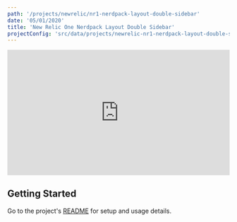 ```yaml
---
path: '/projects/newrelic/nr1-nerdpack-layout-double-sidebar'
date: '05/01/2020'
title: 'New Relic One Nerdpack Layout Double Sidebar'
projectConfig: 'src/data/projects/newrelic-nr1-nerdpack-layout-double-sidebar.json'
---
```


<div className="responsive-video">
  <div
    class="wistia_responsive_padding"
    style="padding:56.25% 0 0 0;position:relative;"
  >
    <div
      class="wistia_responsive_wrapper"
      style="height:100%;left:0;position:absolute;top:0;width:100%;"
    >
      <iframe
        src="https://fast.wistia.net/embed/iframe/vg6jkqxhrl?videoFoam=true"
        title="Nerdpack Layouts Templates Walkthrough Video"
        allowtransparency="true"
        frameborder="0"
        scrolling="no"
        class="wistia_embed"
        name="wistia_embed"
        allowfullscreen
        mozallowfullscreen
        webkitallowfullscreen
        oallowfullscreen
        msallowfullscreen
        width="100%"
        height="100%"
      ></iframe>
    </div>
  </div>
  <script src="https://fast.wistia.net/assets/external/E-v1.js" async></script>
</div>

## Getting Started

Go to the project's [README](https://github.com/newrelic/nr1-nerdpack-layout-double-sidebar#readme) for setup and usage details.

<!--


<div className="responsive-video">
  <iframe width="560" height="315" src="https://www.youtube.com/embed/7wnav6Fu9T0" frameborder="0" allow="accelerometer; autoplay; encrypted-media; gyroscope; picture-in-picture" allowfullscreen></iframe>
</div>

<Link to="/cta">Install</Link>

## [Optional] Features

### [Optional] Feature 1

### [Optional] Feature 2

## [Required] Getting Started

### [Optional] Code example highlighting an extension or customization point

This is how you extend New Relic One Nerdpack Layout Double Sidebar in following way.

```js
import React, { useState } from 'react';
import PropTypes from 'prop-types';

// I'm a comment;
const aMadeUpFunction = () => {
if (myArray.length !== 100) {
  myArray.map((item, i) => item * i);
} else {
  return null
}
};
```
### [Optional] More details about the project

## [Optional] What people are saying

Praesent commodo cursus magna, vel scelerisque nisl consectetur et.
Maecenas faucibus mollis interdum. Lorem ipsum dolor sit amet,
consectetur adipiscing elit.

> [name="Leslie Webb"] Vitae enim egestas egestas at gravida arcu, amet in. Facilisis at
massa amet, aliquet dui semper. Sit placerat sed et ornare faucibus
egestas sit nisl, diam.

> [name="Bildad the Shuhite"] Aenean eu leo quam. Pellentesque ornare sem lacinia quam venenatis
vestibulum. Maecenas faucibus mollis interdum. Maecenas sed diam
eget risus varius blandit sit amet non magna.
-->
